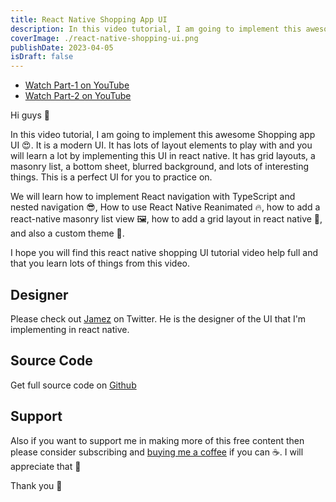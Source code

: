 ```yaml
---
title: React Native Shopping App UI
description: In this video tutorial, I am going to implement this awesome Shopping app UI 😍.
coverImage: ./react-native-shopping-ui.png
publishDate: 2023-04-05
isDraft: false
---
```


- [Watch Part-1 on YouTube](https://youtu.be/qcN5B44cMHQ)
- [Watch Part-2 on YouTube](https://youtu.be/mpPjPkxt20U)

Hi guys 👋

In this video tutorial, I am going to implement this awesome Shopping app UI 😍. It is a modern UI. It has lots of layout elements to play with and you will learn a lot by implementing this UI in react native. It has grid layouts, a masonry list, a bottom sheet, blurred background, and lots of interesting things. This is a perfect UI for you to practice on.

We will learn how to implement React navigation with TypeScript and nested navigation 😎, How to use React Native Reanimated 🔥, how to add a react-native masonry list view 🖼️, how to add a grid layout in react native 🚀, and also a custom theme 🎨.

I hope you will find this react native shopping UI tutorial video help full and that you learn lots of things from this video.

## Designer

Please check out [Jamez](https://twitter.com/Jamez_uiux) on Twitter. He is the designer of the UI that I'm implementing in react native.

## Source Code

Get full source code on [Github](https://github.com/iam-rohid/react-native-shopping-app)

## Support

Also if you want to support me in making more of this free content then please consider subscribing and [buying me a coffee](https://buymeacoffee.com/rohid) if you can ☕. I will appreciate that 👐

Thank you 👐
